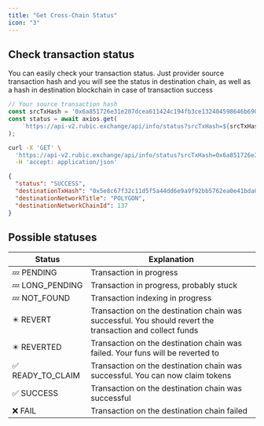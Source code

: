 ```yaml
---
title: "Get Cross-Chain Status"
icon: "3"
---
```


## Check transaction status

You can easily check your transaction status. Just provider source transaction hash and you will see the status in destination chain, as well as a hash in destination blockchain in case of transaction success

```javascript
// Your source transaction hash
const srcTxHash = '0x6a851726e31e207dcea611424c194fb3ce132404598646b6903ee43fe8930e95';
const status = await axios.get(
    `https://api-v2.rubic.exchange/api/info/status?srcTxHash=${srcTxHash}`
);
```

```bash
curl -X 'GET' \
  'https://api-v2.rubic.exchange/api/info/status?srcTxHash=0x6a851726e31e207dcea611424c194fb3ce132404598646b6903ee43fe8930e95' \
  -H 'accept: application/json'
```

```json
{
  "status": "SUCCESS",
  "destinationTxHash": "0x5e8c67f32c11d5f5a44dd6e9a9f92bb5762ea0e41bda01c6a77228365b614e02",
  "destinationNetworkTitle": "POLYGON",
  "destinationNetworkChainId": 137
}
```

## Possible statuses

| Status           | Explanation                                                                                              |
| ---------------- | -------------------------------------------------------------------------------------------------------- |
| 💤 PENDING       | Transaction in progress                                                                                  |
| 💤 LONG_PENDING  | Transaction in progress, probably stuck                                                                  |
| 💤 NOT_FOUND     | Transaction indexing in progress                                                                         |
| ✴️ REVERT        | Transaction on the destination chain was successful. You should revert the transaction and collect funds |
| ✴️ REVERTED      | Transaction on the destination chain was failed. Your funs will be reverted to                           |
| ✅ READY_TO_CLAIM | Transaction on the destination chain was successful. You can now claim tokens                            |
| ✅ SUCCESS        | Transaction on the destination chain was successful                                                      |
| ❌ FAIL           | Transaction on the destination chain failed                                                              |